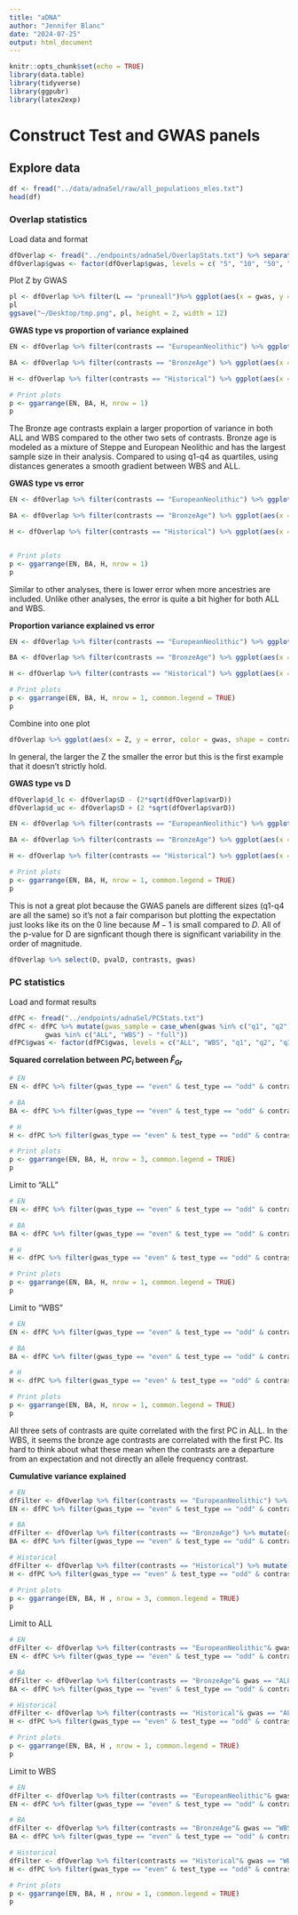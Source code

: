```yaml
---
title: "aDNA"
author: "Jennifer Blanc"
date: "2024-07-25"
output: html_document
---
```


```r
knitr::opts_chunk$set(echo = TRUE)
library(data.table)
library(tidyverse)
library(ggpubr)
library(latex2exp)
```


# Construct Test and GWAS panels 

## Explore data

```r
df <- fread("../data/adnaSel/raw/all_populations_mles.txt")
head(df)
```

### Overlap statistics

Load data and format 
```r
dfOverlap <- fread("../endpoints/adnaSel/OverlapStats.txt") %>% separate(gwas, into = c("tmp", "gwas"), sep = "e")
dfOverlap$gwas <- factor(dfOverlap$gwas, levels = c( "5", "10", "50", "200"))
```

Plot Z by GWAS
```r
pl <- dfOverlap %>% filter(L == "pruneall")%>% ggplot(aes(x = gwas, y = Z)) + geom_point() + xlab("") + ylab("") + theme_bw(base_size = 14)  + guides(fill="none") + theme(plot.title = element_text(hjust = 0.5), axis.text.x = element_text(size = 10), strip.text.x = element_text(size = 8,))+facet_wrap(~contrasts, nrow = 1)+ scale_y_log10(limits = c(1e-6, 1e-4)) 
pl
ggsave("~/Desktop/tmp.png", pl, height = 2, width = 12)
```



**GWAS type vs proportion of variance explained** 
```r
EN <- dfOverlap %>% filter(contrasts == "EuropeanNeolithic") %>% ggplot(aes(x = gwas, y = Z, fill = gwas_type2)) + geom_bar(stat = "identity") + xlab("GWAS Type") + ylab("Proportion of variance explained (Z)") + theme_bw(base_size = 14) + scale_fill_manual(values = c("purple4", "lightseagreen"))  + guides(fill="none") + ggtitle("Neolithic") + theme(plot.title = element_text(hjust = 0.5)) + ylim(0, 7e-5)

BA <- dfOverlap %>% filter(contrasts == "BronzeAge") %>% ggplot(aes(x = gwas, y = Z, fill = gwas_type2)) + geom_bar(stat = "identity") + xlab("GWAS Type") + ylab("Proportion of variance explained (Z)") + theme_bw(base_size = 14) + scale_fill_manual(values = c("purple4", "lightseagreen"))  + guides(fill="none") + ggtitle("Bronze Age") + theme(plot.title = element_text(hjust = 0.5))+ ylim(0, 7e-5)

H <- dfOverlap %>% filter(contrasts == "Historical") %>% ggplot(aes(x = gwas, y = Z, fill = gwas_type2)) + geom_bar(stat = "identity") + xlab("GWAS Type") + ylab("Proportion of variance explained (Z)") + theme_bw(base_size = 14) + scale_fill_manual(values = c("purple4", "lightseagreen"))  + guides(fill="none") + ggtitle("Historical") + theme(plot.title = element_text(hjust = 0.5))+ ylim(0, 7e-5)

# Print plots
p <- ggarrange(EN, BA, H, nrow = 1)
p
```
The Bronze age contrasts explain a larger proportion of variance in both ALL and WBS compared to the other two sets of contrasts. Bronze age is modeled as a mixture of Steppe and European Neolithic and has the largest sample size in their analysis. Compared to using q1-q4 as quartiles, using distances generates a smooth gradient between WBS and ALL. 

**GWAS type vs error** 
```r
EN <- dfOverlap %>% filter(contrasts == "EuropeanNeolithic") %>% ggplot(aes(x = gwas, y = error, fill = gwas_type2)) + geom_bar(stat = "identity") + xlab("GWAS Type") + ylab("Error") + theme_bw(base_size = 14) + scale_fill_manual(values = c("purple4", "lightseagreen"))  + guides(fill="none") + ggtitle("Neolithic") + theme(plot.title = element_text(hjust = 0.5)) + ylim(0,1) + geom_hline(yintercept = 0, color = "red", linetype = 2, linewidth = 1.2)

BA <- dfOverlap %>% filter(contrasts == "BronzeAge") %>% ggplot(aes(x = gwas, y = error, fill = gwas_type2)) + geom_bar(stat = "identity") + xlab("GWAS Type") + ylab("Error") + theme_bw(base_size = 14) + scale_fill_manual(values = c("purple4", "lightseagreen"))  + guides(fill="none") + ggtitle("BronzeAge") + theme(plot.title = element_text(hjust = 0.5)) + ylim(0,1) + geom_hline(yintercept = 0, color = "red", linetype = 2, linewidth = 1.2)

H <- dfOverlap %>% filter(contrasts == "Historical") %>% ggplot(aes(x = gwas, y = error, fill = gwas_type2)) + geom_bar(stat = "identity") + xlab("GWAS Type") + ylab("Error") + theme_bw(base_size = 14) + scale_fill_manual(values = c("purple4", "lightseagreen"))  + guides(fill="none") + ggtitle("Historical") + theme(plot.title = element_text(hjust = 0.5)) + ylim(0,1) + geom_hline(yintercept = 0, color = "red", linetype = 2, linewidth = 1.2)


# Print plots
p <- ggarrange(EN, BA, H, nrow = 1)
p
```
Similar to other analyses, there is lower error when more ancestries are included. Unlike other analyses, the error is quite a bit higher for both ALL and WBS.  

**Proportion variance explained vs error**   
```r
EN <- dfOverlap %>% filter(contrasts == "EuropeanNeolithic") %>% ggplot(aes(x = Z, y = error, color = gwas)) + geom_point(size = 3) + xlab("Z") + ylab("Error") + theme_bw(base_size = 12)  + guides(fill="none") + ggtitle("Neolithic") + theme(plot.title = element_text(hjust = 0.5), legend.position = "bottom") + ylim(0,1) + labs(color = "GWAS Type") + geom_hline(yintercept = 0, color = "red", linetype = 2, linewidth = 1.2)

BA <- dfOverlap %>% filter(contrasts == "BronzeAge") %>% ggplot(aes(x = Z, y = error, color = gwas)) + geom_point(size = 3) + xlab("Z") + ylab("Error") + theme_bw(base_size = 12)  + guides(fill="none") + ggtitle("Bronze Age") + theme(plot.title = element_text(hjust = 0.5), legend.position = "bottom") + ylim(0,1) + labs(color = "GWAS Type") + geom_hline(yintercept = 0, color = "red", linetype = 2, linewidth = 1.2)

H <- dfOverlap %>% filter(contrasts == "Historical") %>% ggplot(aes(x = Z, y = error, color = gwas)) + geom_point(size = 3) + xlab("Z") + ylab("Error") + theme_bw(base_size = 12)  + guides(fill="none") + ggtitle("Historical") + theme(plot.title = element_text(hjust = 0.5), legend.position = "bottom") + ylim(0,1) + labs(color = "GWAS Type") + geom_hline(yintercept = 0, color = "red", linetype = 2, linewidth = 1.2)

# Print plots
p <- ggarrange(EN, BA, H, nrow = 1, common.legend = TRUE)
p
```

Combine into one plot 
```r
dfOverlap %>% ggplot(aes(x = Z, y = error, color = gwas, shape = contrasts)) + geom_point(size = 3) + xlab("Z") + ylab("Error") + theme_bw(base_size = 12)  + guides(fill="none")+ theme(plot.title = element_text(hjust = 0.5), legend.position = "bottom") + ylim(0,1) + labs(color = "GWAS Type") + geom_hline(yintercept = 0, color = "red", linetype = 2, linewidth = 1.2)
```
In general, the larger the Z the smaller the error but this is the first example that it doesn't strictly hold. 

**GWAS type vs D**   
```r
dfOverlap$d_lc <- dfOverlap$D - (2*sqrt(dfOverlap$varD)) 
dfOverlap$d_uc <- dfOverlap$D + (2 *sqrt(dfOverlap$varD))

EN <- dfOverlap %>% filter(contrasts == "EuropeanNeolithic") %>% ggplot(aes(x = gwas, y = D, color = gwas_type2)) + geom_point(size = 3) + xlab("GWAS Type") + ylab("D") + theme_bw(base_size = 14) + scale_color_manual(values = c("purple4", "lightseagreen"))  + guides(color="none") + ggtitle("Neolithic") + theme(plot.title = element_text(hjust = 0.5)) + geom_hline(yintercept = 0, color = "red", linetype = 2, linewidth = 1.2) + geom_errorbar(aes(ymin = d_lc, ymax = d_uc)) + ylim(0, 34000000)

BA <- dfOverlap %>% filter(contrasts == "BronzeAge") %>% ggplot(aes(x = gwas, y = D, color = gwas_type2)) + geom_point(size = 3) + xlab("GWAS Type") + ylab("D") + theme_bw(base_size = 14) + scale_color_manual(values = c("purple4", "lightseagreen"))  + guides(color="none") + ggtitle("Bronze Age") + theme(plot.title = element_text(hjust = 0.5)) + geom_hline(yintercept = 0, color = "red", linetype = 2, linewidth = 1.2) + geom_errorbar(aes(ymin = d_lc, ymax = d_uc)) + ylim(0, 34000000)

H <- dfOverlap %>% filter(contrasts == "Historical") %>% ggplot(aes(x = gwas, y = D, color = gwas_type2)) + geom_point(size = 3) + xlab("GWAS Type") + ylab("D") + theme_bw(base_size = 14) + scale_color_manual(values = c("purple4", "lightseagreen"))  + guides(color="none") + ggtitle("Historical") + theme(plot.title = element_text(hjust = 0.5)) + geom_hline(yintercept = 0, color = "red", linetype = 2, linewidth = 1.2) + geom_errorbar(aes(ymin = d_lc, ymax = d_uc)) + ylim(0, 34000000)

# Print plots
p <- ggarrange(EN, BA, H, nrow = 1, common.legend = TRUE)
p
```

This is not a great plot because the GWAS panels are different sizes (q1-q4 are all the same) so it's not a fair comparison but plotting the expectation just looks like its on the 0 line because $M-1$ is small compared to $D$. All of the p-value for D are signficant though there is significant variability in the order of magnitude. 


```r
dfOverlap %>% select(D, pvalD, contrasts, gwas)
```


### PC statistics

Load and format results
```r
dfPC <- fread("../endpoints/adnaSel/PCStats.txt")
dfPC <- dfPC %>% mutate(gwas_sample = case_when(gwas %in% c("q1", "q2", "q3", "q4") ~ "distance",
         gwas %in% c("ALL", "WBS") ~ "full"))
dfPC$gwas <- factor(dfPC$gwas, levels = c("ALL", "WBS", "q1", "q2", "q3", "q4"))
```

**Squared correlation between $PC_i$ between $\hat{F}_{Gr}$**
```r
# EN
EN <- dfPC %>% filter(gwas_type == "even" & test_type == "odd" & contrasts == "EuropeanNeolithic")%>% ggplot(aes(x = PC, y = B2)) + geom_bar(stat = "identity", fill = "darkgreen", color = "darkgreen") + facet_grid(~gwas) + theme_bw(base_size = 12) + ylab(TeX("$B_{i}^2$")) + ggtitle("Neolithic") + theme(plot.title = element_text(hjust = 0.5)) + ylim(0,0.7)

# BA
BA <- dfPC %>% filter(gwas_type == "even" & test_type == "odd" & contrasts == "BronzeAge")%>% ggplot(aes(x = PC, y = B2)) + geom_bar(stat = "identity",  fill = "darkgreen", color = "darkgreen") + facet_grid(~gwas) + theme_bw(base_size = 12) + ylab(TeX("$B_{i}^2$")) + ggtitle("Bronze Age") + theme(plot.title = element_text(hjust = 0.5))+ ylim(0,0.7)

# H
H <- dfPC %>% filter(gwas_type == "even" & test_type == "odd" & contrasts == "Historical")%>% ggplot(aes(x = PC, y = B2)) + geom_bar(stat = "identity",  fill = "darkgreen", color = "darkgreen") + facet_grid(~gwas) + theme_bw(base_size = 12) + ylab(TeX("$B_{i}^2$")) + ggtitle("Historical") + theme(plot.title = element_text(hjust = 0.5))+ ylim(0,0.7)

# Print plots
p <- ggarrange(EN, BA, H, nrow = 3, common.legend = TRUE)
p
```

Limit to "ALL"
```r
# EN
EN <- dfPC %>% filter(gwas_type == "even" & test_type == "odd" & contrasts == "EuropeanNeolithic" & gwas == "ALL")%>% ggplot(aes(x = PC, y = B2)) + geom_bar(stat = "identity",  fill = "darkgreen", color = "darkgreen") + facet_grid(~gwas) + theme_bw(base_size = 12) + ylab(TeX("$B_{i}^2$")) + ggtitle("Neolithic") + theme(plot.title = element_text(hjust = 0.5)) + ylim(0,0.7)

# BA
BA <- dfPC %>% filter(gwas_type == "even" & test_type == "odd" & contrasts == "BronzeAge"& gwas == "ALL")%>% ggplot(aes(x = PC, y = B2)) + geom_bar(stat = "identity",  fill = "darkgreen", color = "darkgreen") + facet_grid(~gwas) + theme_bw(base_size = 12) + ylab(TeX("$B_{i}^2$")) + ggtitle("Bronze Age") + theme(plot.title = element_text(hjust = 0.5)) + ylim(0,0.7)

# H
H <- dfPC %>% filter(gwas_type == "even" & test_type == "odd" & contrasts == "Historical"& gwas == "ALL")%>% ggplot(aes(x = PC, y = B2)) + geom_bar(stat = "identity", fill = "darkgreen", color = "darkgreen") + facet_grid(~gwas) + theme_bw(base_size = 12) + ylab(TeX("$B_{i}^2$")) + ggtitle("Historical") + theme(plot.title = element_text(hjust = 0.5))+ ylim(0,0.7)

# Print plots
p <- ggarrange(EN, BA, H, nrow = 1, common.legend = TRUE)
p
```


Limit to "WBS"
```r
# EN
EN <- dfPC %>% filter(gwas_type == "even" & test_type == "odd" & contrasts == "EuropeanNeolithic" & gwas == "WBS")%>% ggplot(aes(x = PC, y = B2)) + geom_bar(stat = "identity",  fill = "darkgreen", color = "darkgreen") + facet_grid(~gwas) + theme_bw(base_size = 12) + ylab(TeX("$B_{i}^2$")) + ggtitle("Neolithic") + theme(plot.title = element_text(hjust = 0.5)) + ylim(0,0.03)

# BA
BA <- dfPC %>% filter(gwas_type == "even" & test_type == "odd" & contrasts == "BronzeAge"& gwas == "WBS")%>% ggplot(aes(x = PC, y = B2)) + geom_bar(stat = "identity", fill = "darkgreen", color = "darkgreen") + facet_grid(~gwas) + theme_bw(base_size = 12) + ylab(TeX("$B_{i}^2$")) + ggtitle("Bronze Age") + theme(plot.title = element_text(hjust = 0.5)) + ylim(0,0.03)

# H
H <- dfPC %>% filter(gwas_type == "even" & test_type == "odd" & contrasts == "Historical"& gwas == "WBS")%>% ggplot(aes(x = PC, y = B2)) + geom_bar(stat = "identity", fill = "darkgreen", color = "darkgreen") + facet_grid(~gwas) + theme_bw(base_size = 12) + ylab(TeX("$B_{i}^2$")) + ggtitle("Historical") + theme(plot.title = element_text(hjust = 0.5))+ ylim(0,0.03)

# Print plots
p <- ggarrange(EN, BA, H, nrow = 1, common.legend = TRUE)
p
```


All three sets of contrasts are quite correlated with the first PC in ALL. In the WBS, it seems the bronze age contrasts are correlated with the first PC. Its hard to think about what these mean when the contrasts are a departure from an expectation and not directly an allele frequency contrast.   

**Cumulative variance explained** 
```r
# EN
dfFilter <- dfOverlap %>% filter(contrasts == "EuropeanNeolithic") %>% mutate(gwas_sample = gwas)
EN <- dfPC %>% filter(gwas_type == "even" & test_type == "odd" & contrasts == "EuropeanNeolithic") %>% ggplot(aes(x = PC, y = r2)) + geom_bar(stat = "identity", fill = "darkgreen") + facet_grid(~gwas) + theme_bw(base_size = 12) + ylab(TeX("$R_{K}^2$")) + geom_hline(data = dfFilter, aes(yintercept = signal), color = "red", linetype = 2) + ggtitle("Neolithic") + theme(plot.title = element_text(hjust = 0.5)) + ylim(0,1)

# BA
dfFilter <- dfOverlap %>% filter(contrasts == "BronzeAge") %>% mutate(gwas_sample = gwas)
BA <- dfPC %>% filter(gwas_type == "even" & test_type == "odd" & contrasts == "BronzeAge") %>% ggplot(aes(x = PC, y = r2)) + geom_bar(stat = "identity", fill = "darkgreen") + facet_grid(~gwas) + theme_bw(base_size = 12) + ylab(TeX("$R_{K}^2$")) + geom_hline(data = dfFilter, aes(yintercept = signal), color = "red", linetype = 2) + ggtitle("Bonze Age") + theme(plot.title = element_text(hjust = 0.5)) + ylim(0,1)

# Historical
dfFilter <- dfOverlap %>% filter(contrasts == "Historical") %>% mutate(gwas_sample = gwas)
H <- dfPC %>% filter(gwas_type == "even" & test_type == "odd" & contrasts == "Historical") %>% ggplot(aes(x = PC, y = r2)) + geom_bar(stat = "identity", fill = "darkgreen") + facet_grid(~gwas) + theme_bw(base_size = 12) + ylab(TeX("$R_{K}^2$")) + geom_hline(data = dfFilter, aes(yintercept = signal), color = "red", linetype = 2) + ggtitle("Historical") + theme(plot.title = element_text(hjust = 0.5))+ ylim(0,1)

# Print plots
p <- ggarrange(EN, BA, H , nrow = 3, common.legend = TRUE)
p
```

Limit to ALL
```r
# EN
dfFilter <- dfOverlap %>% filter(contrasts == "EuropeanNeolithic"& gwas == "ALL") %>% mutate(gwas_sample = gwas)
EN <- dfPC %>% filter(gwas_type == "even" & test_type == "odd" & contrasts == "EuropeanNeolithic"& gwas == "ALL") %>% ggplot(aes(x = PC, y = r2)) + geom_bar(stat = "identity", fill = "darkgreen") + facet_grid(~gwas) + theme_bw(base_size = 12) + ylab(TeX("$R_{K}^2$")) + geom_hline(data = dfFilter, aes(yintercept = signal), color = "red", linetype = 2) + ggtitle("Neolithic") + theme(plot.title = element_text(hjust = 0.5)) + ylim(0,1)

# BA
dfFilter <- dfOverlap %>% filter(contrasts == "BronzeAge"& gwas == "ALL") %>% mutate(gwas_sample = gwas)
BA <- dfPC %>% filter(gwas_type == "even" & test_type == "odd" & contrasts == "BronzeAge" & gwas == "ALL") %>% ggplot(aes(x = PC, y = r2)) + geom_bar(stat = "identity", fill = "darkgreen") + facet_grid(~gwas) + theme_bw(base_size = 12) + ylab(TeX("$R_{K}^2$")) + geom_hline(data = dfFilter, aes(yintercept = signal), color = "red", linetype = 2) + ggtitle("Bonze Age") + theme(plot.title = element_text(hjust = 0.5))+ ylim(0,1)

# Historical
dfFilter <- dfOverlap %>% filter(contrasts == "Historical"& gwas == "ALL") %>% mutate(gwas_sample = gwas)
H <- dfPC %>% filter(gwas_type == "even" & test_type == "odd" & contrasts == "Historical"& gwas == "ALL") %>% ggplot(aes(x = PC, y = r2)) + geom_bar(stat = "identity", fill = "darkgreen") + facet_grid(~gwas) + theme_bw(base_size = 12) + ylab(TeX("$R_{K}^2$")) + geom_hline(data = dfFilter, aes(yintercept = signal), color = "red", linetype = 2) + ggtitle("Historical") + theme(plot.title = element_text(hjust = 0.5))+ ylim(0,1)

# Print plots
p <- ggarrange(EN, BA, H , nrow = 1, common.legend = TRUE)
p
```


Limit to WBS
```r
# EN
dfFilter <- dfOverlap %>% filter(contrasts == "EuropeanNeolithic"& gwas == "WBS") %>% mutate(gwas_sample = gwas)
EN <- dfPC %>% filter(gwas_type == "even" & test_type == "odd" & contrasts == "EuropeanNeolithic"& gwas == "WBS") %>% ggplot(aes(x = PC, y = r2)) + geom_bar(stat = "identity", fill = "darkgreen") + facet_grid(~gwas) + theme_bw(base_size = 12) + ylab(TeX("$R_{K}^2$")) + geom_hline(data = dfFilter, aes(yintercept = signal), color = "red", linetype = 2) + ggtitle("Neolithic") + theme(plot.title = element_text(hjust = 0.5)) + ylim(0,1)

# BA
dfFilter <- dfOverlap %>% filter(contrasts == "BronzeAge"& gwas == "WBS") %>% mutate(gwas_sample = gwas)
BA <- dfPC %>% filter(gwas_type == "even" & test_type == "odd" & contrasts == "BronzeAge" & gwas == "WBS") %>% ggplot(aes(x = PC, y = r2)) + geom_bar(stat = "identity", fill = "darkgreen") + facet_grid(~gwas) + theme_bw(base_size = 12) + ylab(TeX("$R_{K}^2$")) + geom_hline(data = dfFilter, aes(yintercept = signal), color = "red", linetype = 2) + ggtitle("Bonze Age") + theme(plot.title = element_text(hjust = 0.5))+ ylim(0,1)

# Historical
dfFilter <- dfOverlap %>% filter(contrasts == "Historical"& gwas == "WBS") %>% mutate(gwas_sample = gwas)
H <- dfPC %>% filter(gwas_type == "even" & test_type == "odd" & contrasts == "Historical"& gwas == "WBS") %>% ggplot(aes(x = PC, y = r2)) + geom_bar(stat = "identity", fill = "darkgreen") + facet_grid(~gwas) + theme_bw(base_size = 12) + ylab(TeX("$R_{K}^2$")) + geom_hline(data = dfFilter, aes(yintercept = signal), color = "red", linetype = 2) + ggtitle("Historical") + theme(plot.title = element_text(hjust = 0.5))+ ylim(0,1)

# Print plots
p <- ggarrange(EN, BA, H , nrow = 1, common.legend = TRUE)
p
```

